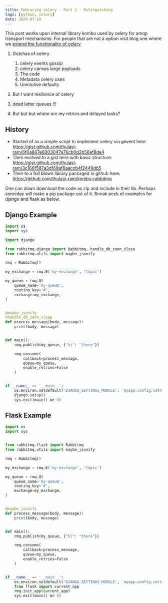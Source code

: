 ```yaml
---
title: Embracing celery - Part 2 - Extinguishing
tags: [python, celery]
date: 2020-07-19
---
```


This post works upon internal library kombu used by celery for amqp transport mechanisms. For people that are not a option visit blog one where we [extend the functionality of celery](/blog/embracing-celery-part-1-extending)

1. Gotchas of celery
	1. celery events gossip
	2. celery canvas large payloads
	3. The code
	4. Metadata celery uses
	5. Unintutive defaults

2. But I want resilience of celery
3. dead letter queues !!!
4. But but but where are my retries and delayed tasks?

## History
* Started of as a simple script to implement celery via gevent here https://gist.github.com/thulasi-ram/6f0a867e8303047a76cb0d2b56af8de4
* Then evolved to a gist here with basic structure: https://gist.github.com/thulasi-ram/3c166f587a3df69af8aaccb4f2449db5
* Then to a full blown library packaged in github here: https://github.com/thulasi-ram/kombu-rabbitmq

One can down download the code as zip and include in their lib. Perhaps someday will make a pip package out of it.
Sneak peek of examples for django and flask as below.

## Django Example
```python
import os
import sys

import django

from rabbitmq.django import Rabbitmq, handle_db_conn_close
from rabbitmq.utils import maybe_jsonify

rmq = Rabbitmq()

my_exchange = rmq.E('my-exchange', 'topic')

my_queue = rmq.Q(
    queue_name='my-queue',
    routing_key='#',
    exchange=my_exchange,
)


@maybe_jsonify
@handle_db_conn_close
def process_message(body, message):
    print(body, message)


def main():
    rmq.publish(my_queue, {"hi": "there"})

    rmq.consume(
        callback=process_message,
        queue=my_queue,
        enable_retries=False
    )


if __name__ == '__main__':
    os.environ.setdefault('DJANGO_SETTINGS_MODULE', 'myapp.config.settings')
    django.setup()
    sys.exit(main() or 0)
```


## Flask Example
```python
import os
import sys


from rabbitmq.flask import Rabbitmq
from rabbitmq.utils import maybe_jsonify

rmq = Rabbitmq()

my_exchange = rmq.E('my-exchange', 'topic')

my_queue = rmq.Q(
    queue_name='my-queue',
    routing_key='#',
    exchange=my_exchange,
)


@maybe_jsonify
def process_message(body, message):
    print(body, message)


def main():
    rmq.publish(my_queue, {"hi": "there"})

    rmq.consume(
        callback=process_message,
        queue=my_queue,
        enable_retries=False
    )


if __name__ == '__main__':
    os.environ.setdefault('DJANGO_SETTINGS_MODULE', 'myapp.config.settings')
    from flask import current_app
    rmq.init_app(current_app)
    sys.exit(main() or 0)
```

